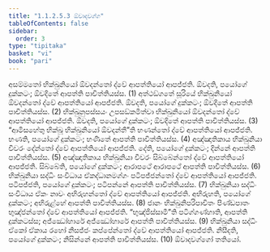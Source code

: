 ```yaml
---
title: "1.1.2.5.3 ඕවාදවග්ග"
tableOfContents: false
sidebar:
  order: 3
type: "tipitaka"
basket: "vi"
book: "pari"
---
```



<DynamicBreadcrumb />

<Division number="167" book="pari">

<Paragraph number="407" book="pari">
අසම්මතෝ භික්ඛුනියෝ ඕවදන්තෝ ද්වේ ආපත්තියෝ ආපජ්ජති. ඕවදති, පයෝගේ දුක්කටං; ඕවදිතේ ආපත්ති පාචිත්තියස්ස. (1)
</Paragraph>

<Paragraph number="408" book="pari">
අත්ථඞ්ගතේ සූරියේ භික්ඛුනියෝ ඕවදන්තෝ ද්වේ ආපත්තියෝ ආපජ්ජති. ඕවදති, පයෝගේ දුක්කටං; ඕවදිතේ ආපත්ති පාචිත්තියස්ස. (2)
</Paragraph>

<Paragraph number="409" book="pari">
භික්ඛුනුපස්සයං උපසඞ්කමිත්වා භික්ඛුනියෝ ඕවදන්තෝ ද්වේ ආපත්තියෝ ආපජ්ජති. ඕවදති, පයෝගේ දුක්කටං; ඕවදිතේ ආපත්ති පාචිත්තියස්ස. (3)
</Paragraph>

<Paragraph number="410" book="pari">
“ආමිසහේතු භික්ඛූ භික්ඛුනියෝ ඕවදන්තී”ති භණන්තෝ ද්වේ ආපත්තියෝ ආපජ්ජති. භණති, පයෝගේ දුක්කටං; භණිතේ ආපත්ති පාචිත්තියස්ස. (4)
</Paragraph>

<Paragraph number="411" book="pari">
අඤ්ඤාතිකාය භික්ඛුනියා චීවරං දේන්තෝ ද්වේ ආපත්තියෝ ආපජ්ජති. දේති, පයෝගේ දුක්කටං; දින්නේ ආපත්ති පාචිත්තියස්ස. (5)
</Paragraph>

<Paragraph number="412" book="pari">
අඤ්ඤාතිකාය භික්ඛුනියා චීවරං සිබ්බේන්තෝ ද්වේ ආපත්තියෝ ආපජ්ජති. සිබ්බේති, පයෝගේ දුක්කටං; ආරාපථේ ආරාපථේ ආපත්ති පාචිත්තියස්ස. (6)
</Paragraph>

<Paragraph number="413" book="pari">
භික්ඛුනියා සද්ධිං සංවිධාය ඒකද්ධානමග්ගං පටිපජ්ජන්තෝ ද්වේ ආපත්තියෝ ආපජ්ජති. පටිපජ්ජති, පයෝගේ දුක්කටං; පටිපන්නේ ආපත්ති පාචිත්තියස්ස. (7)
</Paragraph>

<Paragraph number="414" book="pari">
භික්ඛුනියා සද්ධිං සංවිධාය ඒකං නාවං අභිරුහන්තෝ ද්වේ ආපත්තියෝ ආපජ්ජති. අභිරුහති, පයෝගේ දුක්කටං; අභිරුළ්හේ ආපත්ති පාචිත්තියස්ස. (8)
</Paragraph>

<Paragraph number="415" book="pari">
ජානං භික්ඛුනිපරිපාචිතං පිණ්ඩපාතං භුඤ්ජන්තෝ ද්වේ ආපත්තියෝ ආපජ්ජති. “භුඤ්ජිස්සාමී”ති පටිග්ගණ්හාති, ආපත්ති දුක්කටස්ස; අජ්ඣෝහාරේ අජ්ඣෝහාරේ ආපත්ති පාචිත්තියස්ස. (9)
</Paragraph>

<Paragraph number="416" book="pari">
භික්ඛුනියා සද්ධිං ඒකෝ ඒකාය රහෝ නිසජ්ජං කප්පේන්තෝ ද්වේ ආපත්තියෝ ආපජ්ජති. නිසීදති, පයෝගේ දුක්කටං; නිසින්නේ ආපත්ති පාචිත්තියස්ස. (10)

</Paragraph>
</Division>

<Paragraph number="417" type="center" book="pari">
ඕවාදවග්ගෝ තතියෝ.
</Paragraph>